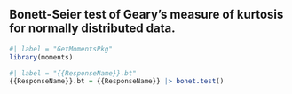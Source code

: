 
## Bonett-Seier test of Geary's measure of kurtosis for normally distributed data.

```r
#| label = "GetMomentsPkg"
library(moments)
```

```r
#| label = "{{ResponseName}}.bt"
{{ResponseName}}.bt = {{ResponseName}} |> bonet.test()
```

